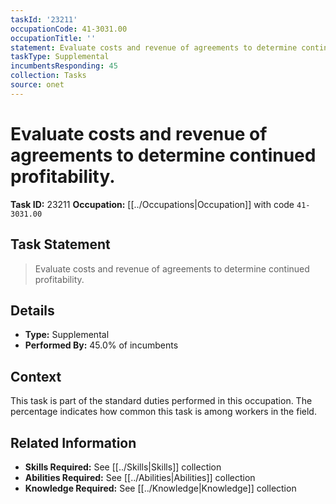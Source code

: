 ```yaml
---
taskId: '23211'
occupationCode: 41-3031.00
occupationTitle: ''
statement: Evaluate costs and revenue of agreements to determine continued profitability.
taskType: Supplemental
incumbentsResponding: 45
collection: Tasks
source: onet
---
```

# Evaluate costs and revenue of agreements to determine continued profitability.

**Task ID:** 23211
**Occupation:** [[../Occupations|Occupation]] with code `41-3031.00`

## Task Statement

> Evaluate costs and revenue of agreements to determine continued profitability.

## Details

- **Type:** Supplemental
- **Performed By:** 45.0% of incumbents

## Context

This task is part of the standard duties performed in this occupation. The percentage indicates how common this task is among workers in the field.

## Related Information

- **Skills Required:** See [[../Skills|Skills]] collection
- **Abilities Required:** See [[../Abilities|Abilities]] collection
- **Knowledge Required:** See [[../Knowledge|Knowledge]] collection
